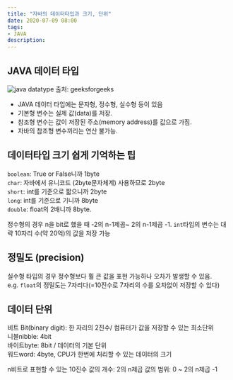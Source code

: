 ```yaml
---
title: "자바의 데이터타입과 크기, 단위"
date: 2020-07-09 08:00
tags:
- JAVA
description: 
---
```


## JAVA 데이터 타입

![java datatype](https://media.geeksforgeeks.org/wp-content/cdn-uploads/20191105122725/Primitive-Data-Types-in-Java-4.jpg)
출처: geeksforgeeks

- JAVA 데이터 타입에는 문자형, 정수형, 실수형 등이 있음
- 기본형 변수는 실제 값(data)를 저장.  
- 참조형 변수는 값이 저장된 주소(memory address)를 값으로 가짐.
- 자바의 참조형 변수끼리는 연산 불가능.

## 데이터타입 크기 쉽게 기억하는 팁

`boolean`: True or False니까 1byte  
`char`: 자바에서 유니코드 (2byte문자체계) 사용하므로 2byte  
`short`: int를 기준으로 짧으니까 2byte  
`long`: int를 기준으로 기니까 8byte  
`double`: float의 2배니까 8byte.

정수형의 경우 n을 bit로 했을 때 -2의 n-1제곱~ 2의 n-1제곱 -1.
`int`타입의 변수는 대략 10자리 수(약 20억)의 값을 저장 가능

## 정밀도 (precision)

실수형 타입의 경우 정수형보다 훨 큰 값을 표현 가능하나 오차가 발생할 수 있음.  
e.g. `float`의 정밀도는 7자리다(=10진수로 7자리의 수를 오차없이 저장할 수 있다)  

## 데이터 단위

비트 Bit(binary digit): 한 자리의 2진수/ 컴퓨터가 값을 저장할 수 있는 최소단위  
니블nibble: 4bit  
바이트byte: 8bit / 데이터의 기본 단위  
워드word: 4byte, CPU가 한번에 처리할 수 있는 데이터의 크기  

n비트로 표현할 수 있는 10진수
값의 개수: 2의 n제곱
값의 범위: 0 ~ 2의 n제곱 -1
